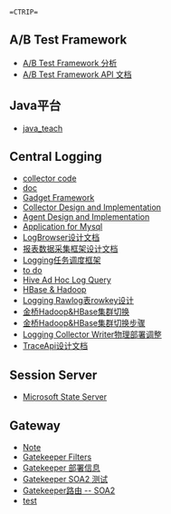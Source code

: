  =CTRIP=
==A/B Test Framework==
* [[ab/ab_test_analysis|A/B Test Framework 分析]]
* [[ab/api_doc|A/B Test Framework API 文档]]
 
==Java平台==
* [[java/java_teach|java_teach]]

==Central Logging ==
* [[logging/cellector|collector code]]
* [[logging|doc]]
* [[logging/gadget_framework|Gadget Framework]]
* [[logging/collector_d_i|Collector Design and Implementation]]
* [[logging/agent_design|Agent Design and Implementation]]
* [[logging/application_for_mysql|Application for Mysql]]
* [[logging/log_browser|LogBrowser设计文档 ]]
* [[logging/log_report|报表数据采集框架设计文档 ]]
* [[logging/log_assistant|Logging任务调度框架 ]]
* [[logging/2.0.7|to do ]]
* [[logging/hive_ad_hoc_log_query|Hive Ad Hoc Log Query ]]
* [[hbase/hbase&hadoop|HBase & Hadoop ]]
* [[hbase/Logging-Rawlog-rowkey-design|Logging Rawlog表rowkey设计]]
* [[hbase/jinqiao-cluster|金桥Hadoop&HBase集群切换]]
* [[hbase/jinqiao-plan|金桥Hadoop&HBase集群切换步骤]]
* [[logging/logging-structure|Logging Collector Writer物理部署调整]]
* [[logging/trace_api|TraceApi设计文档 ]]
 
==Session Server ==
* [[session-server/mirosoft-state-server|Microsoft State Server ]]
 
==Gateway ==
* [[gateway/sourcecode-note|Note ]]
* [[gatekeeper/gatekeeper-filters|Gatekeeper Filters ]]
* [[gatekeeper/gatekeeper-deploy|Gatekeeper 部署信息 ]]
* [[gatekeeper/gatekeeper-soa2-test|Gatekeeper SOA2 测试 ]]
* [[gatekeeper/gatekeeper-soa2|Gatekeeper路由 -- SOA2 ]]
* [[gatekeeper/gatekeeper-tes|test]]
 
 
